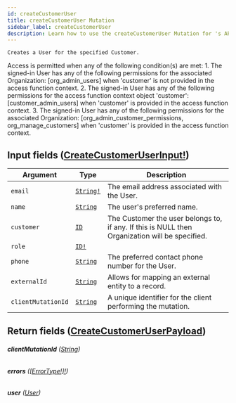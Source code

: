 ```yaml
---
id: createCustomerUser
title: createCustomerUser Mutation
sidebar_label: createCustomerUser
description: Learn how to use the createCustomerUser Mutation for 's API.
---
```


    Creates a User for the specified Customer.

Access is permitted when any of the following condition(s) are met: 1. The signed-in User has any of the following permissions for the associated Organization: [org_admin_users] when 'customer' is not provided in the access function context. 2. The signed-in User has any of the following permissions for the access function context object 'customer': [customer_admin_users] when 'customer' is provided in the access function context. 3. The signed-in User has any of the following permissions for the associated Organization: [org_admin_customer_permissions, org_manage_customers] when 'customer' is provided in the access function context.

## Input fields ([CreateCustomerUserInput!](api/schema/input_object/CreateCustomerUserInput.mdx))

| Argument           | Type                                      | Description                                                                                    |
| ------------------ | ----------------------------------------- | ---------------------------------------------------------------------------------------------- |
| `email`            | [`String!`](api/schema/scalar/String.mdx) | The email address associated with the User.                                                    |
| `name`             | [`String`](api/schema/scalar/String.mdx)  | The user's preferred name.                                                                     |
| `customer`         | [`ID`](api/schema/scalar/ID.mdx)          | The Customer the user belongs to, if any. If this is NULL then Organization will be specified. |
| `role`             | [`ID!`](api/schema/scalar/ID.mdx)         |                                                                                                |
| `phone`            | [`String`](api/schema/scalar/String.mdx)  | The preferred contact phone number for the User.                                               |
| `externalId`       | [`String`](api/schema/scalar/String.mdx)  | Allows for mapping an external entity to a  record.                                   |
| `clientMutationId` | [`String`](api/schema/scalar/String.mdx)  | A unique identifier for the client performing the mutation.                                    |

## Return fields ([CreateCustomerUserPayload](api/schema/object/CreateCustomerUserPayload.mdx))

###### <b>clientMutationId</b> ([String](api/schema/scalar/String.mdx))

###### <b>errors</b> ([[ErrorType!]!](api/schema/object/ErrorType.mdx))

###### <b>user</b> ([User](api/schema/object/User.mdx))
